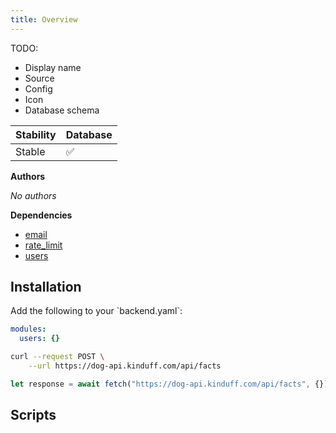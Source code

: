 ```yaml
---
title: Overview
---
```


TODO:

- Display name
- Source
- Config
- Icon
- Database schema

| Stability     | Database     |
| ------------- | ------------ |
| Stable | ✅ |

**Authors**

_No authors_

**Dependencies**

- [email](/modules/email/introduction)
- [rate_limit](/modules/rate_limit/introduction)
- [users](/modules/users/introduction)

## Installation

<Steps>
<Step title="Update config">
Add the following to your `backend.yaml`:

```yaml
modules:
  users: {}

```

</Step>
<Step title="Call scripts">
<CodeGroup>

```bash curl
curl --request POST \
    --url https://dog-api.kinduff.com/api/facts
```

```typescript TypeScript
let response = await fetch("https://dog-api.kinduff.com/api/facts", {});
```

</CodeGroup>
</Step>
</Steps>

## Scripts

<CardGroup>
  <Card title="auth_email_passwordless" href="/modules/auth/scripts/auth_email_passwordless" />
<Card title="verify_email_passwordless" href="/modules/auth/scripts/verify_email_passwordless" />
</CardGroup>
